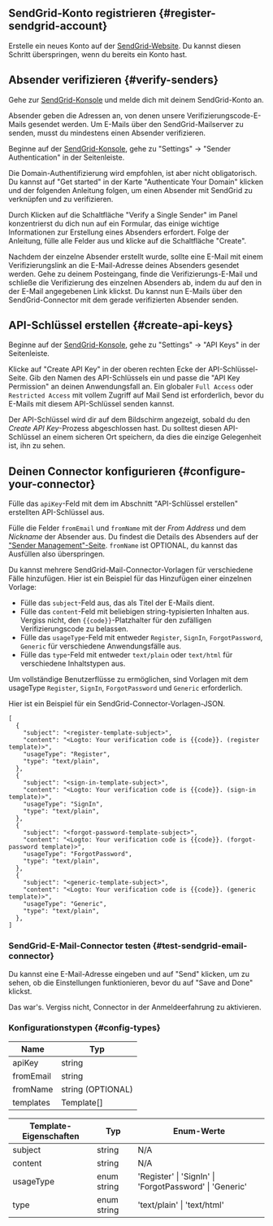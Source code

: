 ## SendGrid-Konto registrieren \{#register-sendgrid-account}

Erstelle ein neues Konto auf der [SendGrid-Website](https://app.sendgrid.com/). Du kannst diesen Schritt überspringen, wenn du bereits ein Konto hast.

## Absender verifizieren \{#verify-senders}

Gehe zur [SendGrid-Konsole](https://app.sendgrid.com/) und melde dich mit deinem SendGrid-Konto an.

Absender geben die Adressen an, von denen unsere Verifizierungscode-E-Mails gesendet werden. Um E-Mails über den SendGrid-Mailserver zu senden, musst du mindestens einen Absender verifizieren.

Beginne auf der [SendGrid-Konsole](https://app.sendgrid.com/), gehe zu "Settings" -> "Sender Authentication" in der Seitenleiste.

Die Domain-Authentifizierung wird empfohlen, ist aber nicht obligatorisch. Du kannst auf "Get started" in der Karte "Authenticate Your Domain" klicken und der folgenden Anleitung folgen, um einen Absender mit SendGrid zu verknüpfen und zu verifizieren.

Durch Klicken auf die Schaltfläche "Verify a Single Sender" im Panel konzentrierst du dich nun auf ein Formular, das einige wichtige Informationen zur Erstellung eines Absenders erfordert. Folge der Anleitung, fülle alle Felder aus und klicke auf die Schaltfläche "Create".

Nachdem der einzelne Absender erstellt wurde, sollte eine E-Mail mit einem Verifizierungslink an die E-Mail-Adresse deines Absenders gesendet werden. Gehe zu deinem Posteingang, finde die Verifizierungs-E-Mail und schließe die Verifizierung des einzelnen Absenders ab, indem du auf den in der E-Mail angegebenen Link klickst. Du kannst nun E-Mails über den SendGrid-Connector mit dem gerade verifizierten Absender senden.

## API-Schlüssel erstellen \{#create-api-keys}

Beginne auf der [SendGrid-Konsole](https://app.sendgrid.com/), gehe zu "Settings" -> "API Keys" in der Seitenleiste.

Klicke auf "Create API Key" in der oberen rechten Ecke der API-Schlüssel-Seite. Gib den Namen des API-Schlüssels ein und passe die "API Key Permission" an deinen Anwendungsfall an. Ein globaler `Full Access` oder `Restricted Access` mit vollem Zugriff auf Mail Send ist erforderlich, bevor du E-Mails mit diesem API-Schlüssel senden kannst.

Der API-Schlüssel wird dir auf dem Bildschirm angezeigt, sobald du den _Create API Key_-Prozess abgeschlossen hast. Du solltest diesen API-Schlüssel an einem sicheren Ort speichern, da dies die einzige Gelegenheit ist, ihn zu sehen.

## Deinen Connector konfigurieren \{#configure-your-connector}

Fülle das `apiKey`-Feld mit dem im Abschnitt "API-Schlüssel erstellen" erstellten API-Schlüssel aus.

Fülle die Felder `fromEmail` und `fromName` mit der _From Address_ und dem _Nickname_ der Absender aus. Du findest die Details des Absenders auf der ["Sender Management"-Seite](https://mc.sendgrid.com/senders). `fromName` ist OPTIONAL, du kannst das Ausfüllen also überspringen.

Du kannst mehrere SendGrid-Mail-Connector-Vorlagen für verschiedene Fälle hinzufügen. Hier ist ein Beispiel für das Hinzufügen einer einzelnen Vorlage:

- Fülle das `subject`-Feld aus, das als Titel der E-Mails dient.
- Fülle das `content`-Feld mit beliebigen string-typisierten Inhalten aus. Vergiss nicht, den `{{code}}`-Platzhalter für den zufälligen Verifizierungscode zu belassen.
- Fülle das `usageType`-Feld mit entweder `Register`, `SignIn`, `ForgotPassword`, `Generic` für verschiedene Anwendungsfälle aus.
- Fülle das `type`-Feld mit entweder `text/plain` oder `text/html` für verschiedene Inhaltstypen aus.

Um vollständige Benutzerflüsse zu ermöglichen, sind Vorlagen mit dem usageType `Register`, `SignIn`, `ForgotPassword` und `Generic` erforderlich.

Hier ist ein Beispiel für ein SendGrid-Connector-Vorlagen-JSON.

```jsonc
[
  {
    "subject": "<register-template-subject>",
    "content": "<Logto: Your verification code is {{code}}. (register template)>",
    "usageType": "Register",
    "type": "text/plain",
  },
  {
    "subject": "<sign-in-template-subject>",
    "content": "<Logto: Your verification code is {{code}}. (sign-in template)>",
    "usageType": "SignIn",
    "type": "text/plain",
  },
  {
    "subject": "<forgot-password-template-subject>",
    "content": "<Logto: Your verification code is {{code}}. (forgot-password template)>",
    "usageType": "ForgotPassword",
    "type": "text/plain",
  },
  {
    "subject": "<generic-template-subject>",
    "content": "<Logto: Your verification code is {{code}}. (generic template)>",
    "usageType": "Generic",
    "type": "text/plain",
  },
]
```

### SendGrid-E-Mail-Connector testen \{#test-sendgrid-email-connector}

Du kannst eine E-Mail-Adresse eingeben und auf "Send" klicken, um zu sehen, ob die Einstellungen funktionieren, bevor du auf "Save and Done" klickst.

Das war's. Vergiss nicht, <MainSiteUrl href="/connectors/email-connectors/#enable-email-address-for-end-user-flows">Connector in der Anmeldeerfahrung zu aktivieren</MainSiteUrl>.

### Konfigurationstypen \{#config-types}

| Name      | Typ               |
| --------- | ----------------- |
| apiKey    | string            |
| fromEmail | string            |
| fromName  | string (OPTIONAL) |
| templates | Template[]        |

| Template-Eigenschaften | Typ         | Enum-Werte                                              |
| ---------------------- | ----------- | ------------------------------------------------------- |
| subject                | string      | N/A                                                     |
| content                | string      | N/A                                                     |
| usageType              | enum string | 'Register' \| 'SignIn' \| 'ForgotPassword' \| 'Generic' |
| type                   | enum string | 'text/plain' \| 'text/html'                             |
